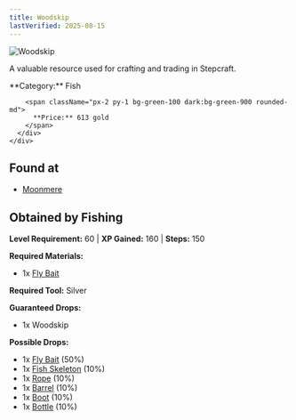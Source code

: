 ```yaml
---
title: Woodskip
lastVerified: 2025-08-15
---
```


<div className="flex items-start gap-6 mb-8">
  <div className="flex-shrink-0">
    <img src="/assets/resources/fishing/woodskip.png" alt="Woodskip" className="w-24 h-24 border rounded-lg" />
  </div>
  <div className="flex-1">
    <div className="space-y-2">
      <p className="text-lg text-muted-foreground">A valuable resource used for crafting and trading in Stepcraft.</p>
      <div className="flex flex-wrap gap-4 text-sm">
        <span className="px-2 py-1 bg-blue-100 dark:bg-blue-900 rounded-md">
          **Category:** Fish
        </span>
        
        <span className="px-2 py-1 bg-green-100 dark:bg-green-900 rounded-md">
          **Price:** 613 gold
        </span>
      </div>
    </div>
  </div>
</div>

## Found at

- [Moonmere](/docs/map/individual/moonmere)

## Obtained by Fishing

**Level Requirement:** 60 | **XP Gained:** 160 | **Steps:** 150

**Required Materials:**
- 1x [Fly Bait](/docs/resources/individual/fly_bait)

**Required Tool:** Silver

**Guaranteed Drops:**
- 1x Woodskip

**Possible Drops:**
- 1x [Fly Bait](/docs/resources/individual/fly_bait) (50%)
- 1x [Fish Skeleton](/docs/resources/individual/fish_skeleton) (10%)
- 1x [Rope](/docs/resources/individual/rope) (10%)
- 1x [Barrel](/docs/resources/individual/barrel) (10%)
- 1x [Boot](/docs/resources/individual/boot) (10%)
- 1x [Bottle](/docs/resources/individual/bottle) (10%)
